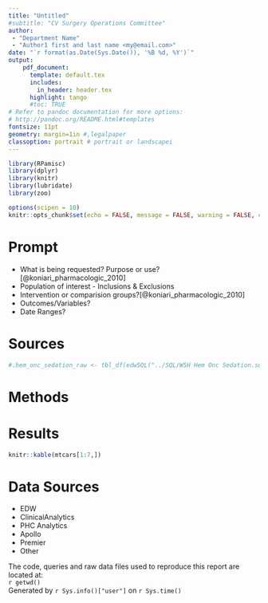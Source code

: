 ```yaml
---
title: "Untitled"
#subtitle: "CV Surgery Operations Committee"
author: 
 - "Department Name"
 - "Author1 first and last name <my@email.com>"
date: "`r format(as.Date(Sys.Date()), '%B %d, %Y')`"
output: 
    pdf_document:
      template: default.tex
      includes:
        in_header: header.tex
      highlight: tango
      #toc: TRUE
# Refer to pandoc documentation for more options:
# http://pandoc.org/README.html#templates
fontsize: 11pt
geometry: margin=1in #,legalpaper
classoption: portrait # portrait or landscapei
---
```



```r
library(RPamisc)
library(dplyr)
library(knitr)
library(lubridate)
library(zoo)

options(scipen = 10)
knitr::opts_chunk$set(echo = FALSE, message = FALSE, warning = FALSE, comment = "")

```

# Prompt

 - What is being requested? Purpose or use? [@koniari_pharmacologic_2010]
 - Population of interest - Inclusions & Exclusions 
 - Intervention or comparision groups?[@koniari_pharmacologic_2010]
 - Outcomes/Variables?
 - Date Ranges? 

 
# Sources


```r

#.hem_onc_sedation_raw <- tbl_df(edwSQL("../SQL/WSH Hem Onc Sedation.sql", resource="Trantor")$data)

```

# Methods



# Results
```r
knitr::kable(mtcars[1:7,])
```

\newpage  
# Data Sources 

- EDW
- ClinicalAnalytics
- PHC Analytics
- Apollo
- Premier
- Other

The code, queries and raw data files used to reproduce this report are located at:  
`r getwd()`  
Generated by `r Sys.info()["user"]` on `r Sys.time()`

